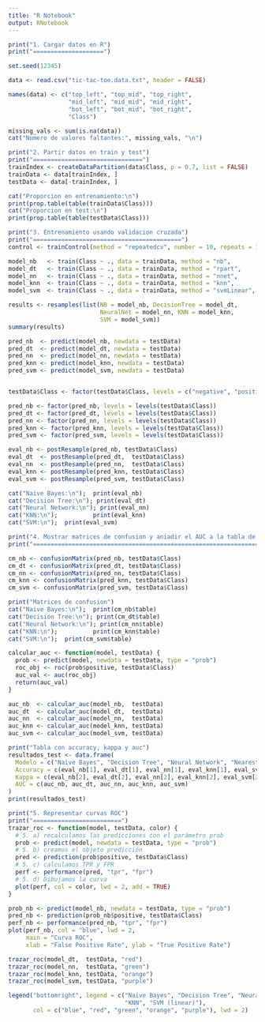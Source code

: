 ```yaml
---
title: "R Notebook"
output: RNotebook
---
```

```r
print("1. Cargar datos en R")
print("====================")

set.seed(12345)

data <- read.csv("tic-tac-toe.data.txt", header = FALSE)

names(data) <- c("top_left", "top_mid", "top_right",
                 "mid_left", "mid_mid", "mid_right",
                 "bot_left", "bot_mid", "bot_right",
                 "Class")

missing_vals <- sum(is.na(data))
cat("Numero de valores faltantes:", missing_vals, "\n")
```
```r
print("2. Partir datos en train y test")
print("===============================")
trainIndex <- createDataPartition(data$Class, p = 0.7, list = FALSE)
trainData <- data[trainIndex, ]
testData <- data[-trainIndex, ]

cat("Proporcion en entrenamiento:\n")
print(prop.table(table(trainData$Class)))
cat("Proporcion en test:\n")
print(prop.table(table(testData$Class)))

```
```r
print("3. Entrenamiento usando validacion cruzada")
print("==========================================")
control <- trainControl(method = "repeatedcv", number = 10, repeats = 1, classProbs = TRUE)

model_nb   <- train(Class ~ ., data = trainData, method = "nb",        trControl = control)
model_dt   <- train(Class ~ ., data = trainData, method = "rpart",     trControl = control)
model_nn   <- train(Class ~ ., data = trainData, method = "nnet",      trControl = control, trace = FALSE)
model_knn  <- train(Class ~ ., data = trainData, method = "knn",       trControl = control)
model_svm  <- train(Class ~ ., data = trainData, method = "svmLinear", trControl = control)

results <- resamples(list(NB = model_nb, DecisionTree = model_dt,
                          NeuralNet = model_nn, KNN = model_knn,
                          SVM = model_svm))
summary(results)

pred_nb  <- predict(model_nb, newdata = testData)
pred_dt  <- predict(model_dt, newdata = testData)
pred_nn  <- predict(model_nn, newdata = testData)
pred_knn <- predict(model_knn, newdata = testData)
pred_svm <- predict(model_svm, newdata = testData)


testData$Class <- factor(testData$Class, levels = c("negative", "positive"))

pred_nb <- factor(pred_nb, levels = levels(testData$Class))
pred_dt <- factor(pred_dt, levels = levels(testData$Class))
pred_nn <- factor(pred_nn, levels = levels(testData$Class))
pred_knn <- factor(pred_knn, levels = levels(testData$Class))
pred_svm <- factor(pred_svm, levels = levels(testData$Class))

eval_nb <- postResample(pred_nb, testData$Class)
eval_dt  <- postResample(pred_dt,  testData$Class)
eval_nn  <- postResample(pred_nn,  testData$Class)
eval_knn <- postResample(pred_knn, testData$Class)
eval_svm <- postResample(pred_svm, testData$Class)

cat("Naive Bayes:\n");  print(eval_nb)
cat("Decision Tree:\n"); print(eval_dt)
cat("Neural Network:\n"); print(eval_nn)
cat("KNN:\n");          print(eval_knn)
cat("SVM:\n");  print(eval_svm)
```
```r
print("4. Mostrar matrices de confusion y aniadir el AUC a la tabla de accuracy y kappa")
print("================================================================================")

cm_nb <- confusionMatrix(pred_nb, testData$Class)
cm_dt <- confusionMatrix(pred_dt, testData$Class)
cm_nn <- confusionMatrix(pred_nn, testData$Class)
cm_knn <- confusionMatrix(pred_knn, testData$Class)
cm_svm <- confusionMatrix(pred_svm, testData$Class)

print("Matrices de confusion")
cat("Naive Bayes:\n");  print(cm_nb$table)
cat("Decision Tree:\n"); print(cm_dt$table)
cat("Neural Network:\n"); print(cm_nn$table)
cat("KNN:\n");          print(cm_knn$table)
cat("SVM:\n");  print(cm_svm$table)

calcular_auc <- function(model, testData) {
  prob <- predict(model, newdata = testData, type = "prob")
  roc_obj <- roc(prob$positive, testData$Class)
  auc_val <- auc(roc_obj)
  return(auc_val)
}

auc_nb  <- calcular_auc(model_nb,  testData)
auc_dt  <- calcular_auc(model_dt,  testData)
auc_nn  <- calcular_auc(model_nn,  testData)
auc_knn <- calcular_auc(model_knn, testData)
auc_svm <- calcular_auc(model_svm, testData)

print("Tabla con accuracy, kappa y auc")
resultados_test <- data.frame(
  Modelo = c("Naive Bayes", "Decision Tree", "Neural Network", "Nearest Neighbour", "SVM (linear)"),
  Accuracy = c(eval_nb[1], eval_dt[1], eval_nn[1], eval_knn[1], eval_svm[1]),
  Kappa = c(eval_nb[2], eval_dt[2], eval_nn[2], eval_knn[2], eval_svm[2]),
  AUC = c(auc_nb, auc_dt, auc_nn, auc_knn, auc_svm)
)
print(resultados_test)
```
```r
print("5. Representar curvas ROC")
print("=========================")
trazar_roc <- function(model, testData, color) {
  # 5. a) recalculamos las predicciones con el parámetro prob
  prob <- predict(model, newdata = testData, type = "prob")
  # 5. b) creamos el objeto predicción
  pred <- prediction(prob$positive, testData$Class)
  # 5. c) calculamos TPR y FPR
  perf <- performance(pred, "tpr", "fpr")
  # 5. d) Dibujamos la curva
  plot(perf, col = color, lwd = 2, add = TRUE)
}

prob_nb <- predict(model_nb, newdata = testData, type = "prob")
pred_nb <- prediction(prob_nb$positive, testData$Class)
perf_nb <- performance(pred_nb, "tpr", "fpr")
plot(perf_nb, col = "blue", lwd = 2,
     main = "Curva ROC",
     xlab = "False Positive Rate", ylab = "True Positive Rate")

trazar_roc(model_dt,  testData, "red")
trazar_roc(model_nn,  testData, "green")
trazar_roc(model_knn, testData, "orange")
trazar_roc(model_svm, testData, "purple")

legend("bottomright", legend = c("Naive Bayes", "Decision Tree", "Neural Network",
                                 "KNN", "SVM (linear)"),
       col = c("blue", "red", "green", "orange", "purple"), lwd = 2)

```